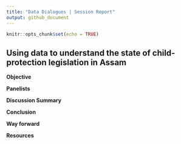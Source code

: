 ```yaml
---
title: "Data Dialogues | Session Report"
output: github_document
---
```


```r
knitr::opts_chunk$set(echo = TRUE)
```

## Using data to understand the state of child-protection legislation in Assam

**Objective**

**Panelists** 

**Discussion Summary**

**Conclusion**

**Way forward**

**Resources**